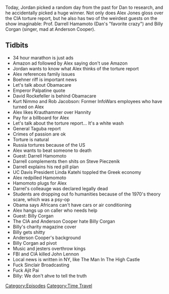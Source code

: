 {{DEFAULTSORT:
    #_EPISODE_0107:December 12, 2014
}}{{Episode
    | title           = December 12, 2014
    | caption         = Listen to this episode on [https://knowledgefight.libsyn.com/knowledge-fight-dec-12-2014 Libsyn] [https://open.spotify.com/episode/54XyWglru69DitHjt9S2wS Spotify], Read the [[Transcript/107: December 12, 2014|Unofficial Transcript]]
    | episodeNumber   = 107
    | length          = 01:58:45
    | airDate         = November 29, 2017
    | coverageDate    = December 12, 2014
    | episodeType     = [[:Category:Time Travel|Time Travel]]
    | appearance      = [[John Boehner]], [[David Rockefeller]], [[Kurt Nimmo]], [[Rob Jacobson]], [[Charles Krauthammer]], [[Sean Hannity]], [[General Antonio Taguba]], [[Darrell Hamamoto]], [[Steve Pieczenik]], [[Linda Katehi]], [[Darrell Hamamoto]], [[Billy Corgan]], [[Anderson Cooper]], [[John Lennon]], [[Ajit Pai]]
    | oocDrop         = I make mistakes
    | previousEpisode = [[106: Drunk Special Report]]
    | nextEpisode     = [[108: November 30, 2017]]
}}

{{Stub}}

Today, Jordan picked a random day from the past for Dan to research, and he accidentally picked a huge winner. Not only does Alex Jones gloss over the CIA torture report, but he also has two of the weirdest guests on the show imaginable: Prof. Darrell Hamamoto (Dan's "favorite crazy") and Billy Corgan (singer, mad at Anderson Cooper).

==Tidbits==

*34 hour marathon is just ads
*Amazon ad followed by Alex saying don't use Amazon
*Jordan wants to know what Alex thinks of the torture report
*Alex references family issues
*Boehner riff is important news
*Let's talk about Obamacare
*Emperor Palpatine quote
*David Rockefeller is behind Obamacare
*Kurt Nimmo and Rob Jacobson: Former InfoWars employees who have turned on Alex
*Alex likes Krauthammer over Hannity
*Pay for a billboard for Alex
*Let's talk about the torture report... It's a white wash
*General Taguba report
*Crimes of passion are ok
*Torture is natural
*Russia tortures because of the US
*Alex wants to beat someone to death
*Guest: Darrell Hamomoto
*Darrell complements then shits on Steve Pieczenik
*Darrell explains his red pill plan
*UC Davis President Linda Katehi toppled the Greek economy
*Alex redpilled Hamomoto
*Hamomoto plugs for Alex
*Darrel's colleauge was declared legally dead
*Students are dropping out fo humanities because of the 1970's theory scare, which was a psy-op
*Obama says Africans can't have cars or air conditioning
*Alex hangs up on caller who needs help
*Guest: Billy Corgan
*The CIA and Anderson Cooper hate Billy Corgan
*Billy's charity magazine cover
*Billy gets shitty
*Anderson Cooper's background
*Billy Corgan ad pivot
*Music and jesters overthrow kings
*FBI and CIA killed John Lennon
*Local news is written in NY, like The Man In The High Castle
*Fuck Sinclair Broadcasting
*Fuck Ajit Pai
*Billy: We don't ahve to tell the truth

[[Category:Episodes]]
[[Category:Time Travel]]
